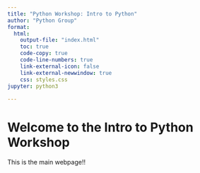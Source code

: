 ```yaml
---
title: "Python Workshop: Intro to Python"
author: "Python Group"
format: 
  html:
    output-file: "index.html"
    toc: true
    code-copy: true
    code-line-numbers: true
    link-external-icon: false
    link-external-newwindow: true
    css: styles.css
jupyter: python3
    
---
```


# Welcome to the Intro to Python Workshop

This is the main webpage!!
